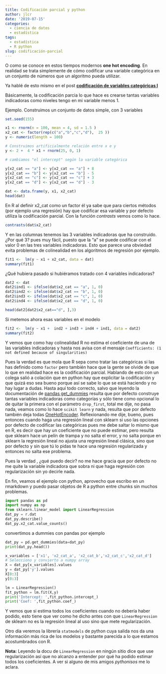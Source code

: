 ```yaml
---
title: Codificación parcial y python
author: jlcr
date: '2019-07-15'
categories:
  - ciencia de datos
  - estadística
tags:
  - estadística
  - R python
slug: codificación-parcial
---
```


O como se conoce en estos tiempos modernos __one hot encoding__. En realidad se trata simplemente de cómo codificar una variable categórica en un conjunto de números que un algoritmo pueda utilizar. 

Ya hablé de esto mismo en el post **[codificación de variables categóricas I](https://muestrear-no-es-pecado.netlify.com/2019/02/27/codificacion-de-variables-categoricas-i/)**

Básicamente, la codificación parcia lo que hace es crearse tantas variables indicadoras como niveles tengo en mi variable menos 1. 

Ejemplo. 
Construimos un conjunto de datos simple, con 3 variables

```r
set.seed(155)

x1 <- rnorm(n = 100, mean = 4, sd = 1.5 )
x2_cat <- factor(rep(c("a","b","c","d"),  25 ))
y <- numeric(length = 100)

# Construimos artificialmente relación entre x e y
y <- 2 +  4 * x1 + rnorm(25, 0, 1)

# cambiamos "el intercept" según la variable categórica

y[x2_cat == "a"] <- y[x2_cat == "a"] + 8
y[x2_cat == "b"] <- y[x2_cat == "b"] - 5
y[x2_cat == "c"] <- y[x2_cat == "c"] + 3
y[x2_cat == "d"] <- y[x2_cat == "d"] - 3

dat <- data.frame(y, x1, x2_cat)
head(dat)
```


En R al definir x2_cat como un factor él ya sabe que para ciertos métodos (por ejemplo una regresión) hay que codificar esa variable y por defecto utiliza la codificación parcial. Con la función *contrasts* vemos como lo hace.

```r
contrasts(dat$x2_cat)
```

Y en las columnas tenemos las 3 variables indicadoras que ha construido. ¿Por qué 3? pues muy fácil, puesto que la "a" se puede codificar con el valor 0 en las tres variables indicadoras.
Esto que parece una obviedad evita problemas de colinealidad en los algoritmos de regresión por ejemplo.


```r
fit1 <-  lm(y ~ x1 + x2_cat, data = dat)
summary(fit1)
```

¿Qué hubiera pasado si hubiéramos tratado con 4 variables indicadoras?

```r
dat2 <- dat
dat2$ind1 <- ifelse(dat$x2_cat == "a", 1, 0)
dat2$ind2 <- ifelse(dat$x2_cat == "b", 1, 0)
dat2$ind3 <- ifelse(dat$x2_cat == "c", 1, 0)
dat2$ind4 <- ifelse(dat$x2_cat == "d", 1, 0)
```

```r
head(dat2[dat2$x2_cat=="d", ],3)
```


Si metemos ahora esas variables en el modelo

```r
fit2 <-  lm(y ~ x1 +  ind2 + ind3 + ind4 + ind1, data = dat2)
summary(fit2)
```

Y vemos que  como hay colinealidad R no estima el coeficiente de una de las variables indicadoras y hasta nos avisa con el mensaje ` Coefficients: (1 not defined because of singularities)`

Pues la verdad es que mola que R sepa como tratar las categóricas si las has definido como `factor` pero también hace que la gente se olvide de que lo que en realidad hace es la codificación parcial. Hablando de esto con un colega salió a colación  que en python hay que explicitar la codificación y que quizá eso sea bueno porque así se sabe lo que se está haciendo y no hay lugar a dudas. Hasta aquí todo correcto, salvo que leyendo la documentación de [pandas get_dummies](https://pandas.pydata.org/pandas-docs/stable/reference/api/pandas.get_dummies.html) resulta que por defecto construye tantas variables indicadoras como categorías y sólo tiene como opcional lo de quitar la primera con el parámetro `drop_first`, total me dije, no pasa nada, veamos como lo hace `scikit learn` y nada, resulta que por defecto también deja todas [OneHotEncoder](https://scikit-learn.org/stable/modules/generated/sklearn.preprocessing.OneHotEncoder.html). Reflexionando me dije, bueno, pues entonces cuando haga una regresión lineal con sklearn si uso las opciones por defecto de codificar las categóricas pues me debe saltar lo mismo que en R, es decir que hay un coeficiente que no puede estimar, pero resulta que sklearn hace un pelín de trampa y no salta el error, y no salta porque en sklearn la regresión lineal no ajusta una regresión lineal clásica, sino que por defecto y sin que tú lo pidas te hace una regresión regularizada y entonces no salta ese problema. 

Pues la verdad , ¿qué puedo decir? no me hace gracia que por defecto no me quite la variable indicadora que sobra ni que haga regresión con regularización sin yo decirle nada.


En fin, veamos el ejemplo con python, aprovecho que escribo en un rmarkdown y puedo pasar objetos de R a python entre chunks sin muchos problemas.


```python
import pandas as pd
import numpy as np
from sklearn.linear_model import LinearRegression
dat_py = r.dat
dat_py.describe()
dat_py.x2_cat.value_counts()
```

convertimos a dummies con pandas por ejemplo

```python
dat_py = pd.get_dummies(data=dat_py)
print(dat_py.head())
```


```python
x_variables = ['x1', 'x2_cat_a', 'x2_cat_b','x2_cat_c','x2_cat_d']
# Selecciono y convierto a numpy array
X = dat_py[x_variables].values  
y = dat_py['y'].values
X[0:3]
y[0:3]
```

```python

lm = LinearRegression()
fit_python = lm.fit(X,y)
print('Intercept: ',fit_python.intercept_)
print('Coef: ',fit_python.coef_)

```

Y vemos que si estima todos los coeficientes cuando no debería haber podido, esto tiene que ver como he dicho antes con que `LinearRegression` de sklearn no es la regresión lineal al uso sino que mete regularización.

Otro día veremos la librería `statmodels` de python cuya salida nos da una información más rica de los modelos y bastante parecida a lo que estamos acostumbrados con R.

**Nota:** Leyendo la docu de `LinearRegression` en ningún sitio dice que use regularización así que no alcanzo a entender por qué ha podido estimar todos los coeficientes. A ver si alguno de mis amigos *pythonisos* me lo aclara. 
